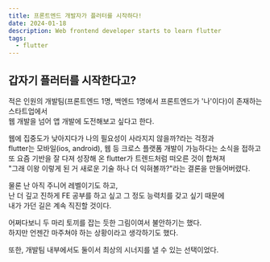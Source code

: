 ```yaml
---
title: 프론트엔드 개발자가 플러터를 시작하다!
date: 2024-01-18
description: Web frontend developer starts to learn flutter
tags:
  - flutter
---
```


## 갑자기 플러터를 시작한다고?

적은 인원의 개발팀(프론트엔드 1명, 백엔드 1명에서 프론트엔드가 '나'이다)이 존재하는 스타트업에서  
웹 개발을 넘어 앱 개발에 도전해보고 싶다고 한다.

웹에 집중도가 낮아지다가 나의 필요성이 사라지지 않을까?라는 걱정과  
flutter는 모바일(ios, android), 웹 등 크로스 플랫폼 개발이 가능하다는 소식을 접하고  
또 요즘 기반을 잘 다져 성장해 온 flutter가 트렌드처럼 떠오른 것이 합쳐져  
"그래 이왕 이렇게 된 거 새로운 기술 하나 더 익혀볼까?"라는 결론을 만들어버렸다.

물론 난 아직 주니어 레벨이기도 하고,  
난 더 깊고 진하게 FE 공부를 하고 싶고 그 정도 능력치를 갖고 싶기 때문에  
내가 가던 길은 계속 직진할 것이다.

어쩌다보니 두 마리 토끼를 잡는 듯한 그림이여서 불안하기는 했다.  
하지만 언젠간 마주쳐야 하는 상황이라고 생각하기도 했다.

또한, 개발팀 내부에서도 둘이서 최상의 시너지를 낼 수 있는 선택이었다.
